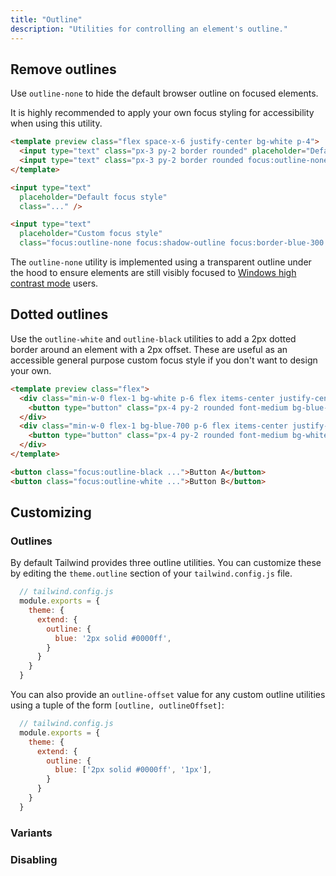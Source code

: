 ```yaml
---
title: "Outline"
description: "Utilities for controlling an element's outline."
---
```




## Remove outlines

Use `outline-none` to hide the default browser outline on focused elements.

It is highly recommended to apply your own focus styling for accessibility when using this utility.

```html
<template preview class="flex space-x-6 justify-center bg-white p-4">
  <input type="text" class="px-3 py-2 border rounded" placeholder="Default focus style" />
  <input type="text" class="px-3 py-2 border rounded focus:outline-none focus:shadow-outline focus:border-blue-400" placeholder="Custom focus style" />
</template>

<input type="text"
  placeholder="Default focus style"
  class="..." />

<input type="text"
  placeholder="Custom focus style"
  class="focus:outline-none focus:shadow-outline focus:border-blue-300 ..." />
```

The `outline-none` utility is implemented using a transparent outline under the hood to ensure elements are still visibly focused to [Windows high contrast mode](https://blogs.windows.com/msedgedev/2020/09/17/styling-for-windows-high-contrast-with-new-standards-for-forced-colors/) users.

## Dotted outlines

Use the `outline-white` and `outline-black` utilities to add a 2px dotted border around an element with a 2px offset. These are useful as an accessible general purpose custom focus style if you don't want to design your own.

```html
<template preview class="flex">
  <div class="min-w-0 flex-1 bg-white p-6 flex items-center justify-center">
    <button type="button" class="px-4 py-2 rounded font-medium bg-blue-600 text-white focus:outline-black">Button A</button>
  </div>
  <div class="min-w-0 flex-1 bg-blue-700 p-6 flex items-center justify-center">
    <button type="button" class="px-4 py-2 rounded font-medium bg-white text-gray-900 focus:outline-white">Button B</button>
  </div>
</template>

<button class="focus:outline-black ...">Button A</button>
<button class="focus:outline-white ...">Button B</button>
```

## Customizing

### Outlines

By default Tailwind provides three outline utilities. You can customize these by editing the `theme.outline` section of your `tailwind.config.js` file.

```js
  // tailwind.config.js
  module.exports = {
    theme: {
      extend: {
        outline: {
          blue: '2px solid #0000ff',
        }
      }
    }
  }
```

You can also provide an `outline-offset` value for any custom outline utilities using a tuple of the form `[outline, outlineOffset]`:

```js
  // tailwind.config.js
  module.exports = {
    theme: {
      extend: {
        outline: {
          blue: ['2px solid #0000ff', '1px'],
        }
      }
    }
  }
```

### Variants

<Variants plugin="outline" />

### Disabling

<Disabling plugin="outline" />
